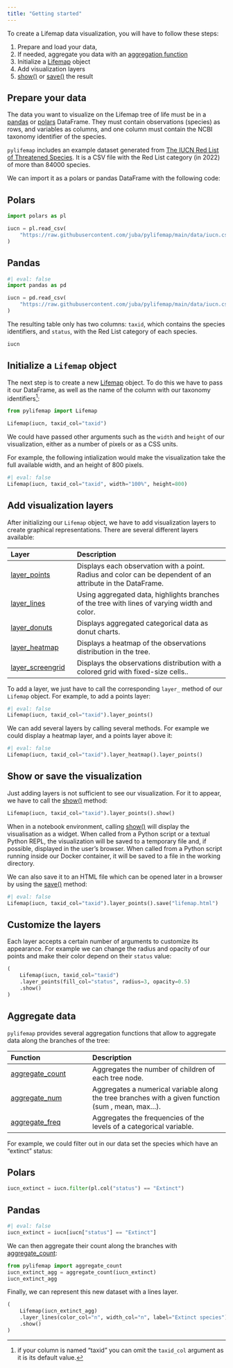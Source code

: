 ```yaml
---
title: "Getting started"
---
```



To create a Lifemap data visualization, you will have to follow these steps:

1. Prepare and load your data, 
2. If needed, aggregate you data with an [aggregation function](reference/index.html#aggregation-functions)
3. Initialize a [Lifemap](`~pylifemap.Lifemap`) object
4. Add visualization layers
5. [show()](`~pylifemap.Lifemap.show`) or [save()](`~pylifemap.Lifemap.save`) the result


## Prepare your data

The data you want to visualize on the Lifemap tree of life must be in a [pandas](https://pandas.pydata.org) or [polars](https://pola.rs) DataFrame. They must contain observations (species) as rows, and variables as columns, and one column must contain the NCBI taxonomy identifier of the species.

`pylifemap` includes an example dataset generated from [The IUCN Red List of Threatened Species](https://www.gbif.org/dataset/19491596-35ae-4a91-9a98-85cf505f1bd3). It is a CSV file with the Red List category (in 2022) of more than 84000 species.

We can import it as a polars or pandas DataFrame with the following code:

::: {.panel-tabset}

## Polars

```python
import polars as pl

iucn = pl.read_csv(
    "https://raw.githubusercontent.com/juba/pylifemap/main/data/iucn.csv"
)
```

## Pandas

```python
#| eval: false
import pandas as pd

iucn = pd.read_csv(
    "https://raw.githubusercontent.com/juba/pylifemap/main/data/iucn.csv"
)
```

:::

The resulting table only has two columns: `taxid`, which contains the species identifiers, and `status`, with the Red List category of each species.

```python
iucn
```


## Initialize a `Lifemap` object

The next step is to create a new [Lifemap](`~pylifemap.Lifemap`) object. To do this we have to pass it our DataFrame, as well as the name of the column with our taxonomy identifiers^[if your column is named "taxid" you can omit the `taxid_col` argument as it is its default value.]:

```python
from pylifemap import Lifemap

Lifemap(iucn, taxid_col="taxid")
```

We could have passed other arguments such as the `width` and `height` of our visualization, either as a number of pixels or as a CSS units.

For example, the following intialization would make the visualization take the full available width, and an height of 800 pixels.

```python
#| eval: false
Lifemap(iucn, taxid_col="taxid", width="100%", height=800)
```


## Add visualization layers

After initializing our `Lifemap` object, we have to add visualization layers to create graphical representations. There are several different layers available:

| Layer                                           | Description                                                                                                  |
| :---------------------------------------------- | :----------------------------------------------------------------------------------------------------------- |
| [layer_points](layers/layer_points.qmd)         | Displays each observation with a point. Radius and color can be dependent of an  attribute in the DataFrame. |
| [layer_lines](layers/layer_lines.qmd)           | Using aggregated data, highlights branches of the tree with lines of varying width and color.                |
| [layer_donuts](layers/layer_donuts.qmd)         | Displays aggregated categorical data as donut charts.                                                        |
| [layer_heatmap](layers/layer_heatmap.qmd)       | Displays a heatmap of the observations distribution in the tree.                                             |
| [layer_screengrid](layers/layer_screengrid.qmd) | Displays the observations distribution with a colored grid with fixed-size cells..                           |

To add a layer, we just have to call the corresponding `layer_` method of our `Lifemap` object. For example, to add a points layer:

```python
#| eval: false
Lifemap(iucn, taxid_col="taxid").layer_points()
```

We can add several layers by calling several methods. For example we could display a heatmap layer, and a points layer above it:

```python
#| eval: false
Lifemap(iucn, taxid_col="taxid").layer_heatmap().layer_points()
```

## Show or save the visualization

Just adding layers is not sufficient to see our visualization. For it to appear, we have to call the [show()](`~pylifemap.Lifemap.show`) method:

```python
Lifemap(iucn, taxid_col="taxid").layer_points().show()
```

::: {.callout-note}
When in a notebook environment, calling [show()](`~pylifemap.Lifemap.show`) will display the visualisation as a widget. When called from a Python script or a textual Python REPL, the visualization will be saved to a temporary file and, if possible, displayed in the user's browser. When called from a Python script running inside our Docker container, it will be saved to a file in the working directory.
:::

We can also save it to an HTML file which can be opened later in a browser by using the [save()](`~pylifemap.Lifemap.save`) method:

```python
#| eval: false
Lifemap(iucn, taxid_col="taxid").layer_points().save("lifemap.html")
```


## Customize the layers

Each layer accepts a certain number of arguments to customize its appearance. For example we can change the radius and opacity of our points and make their color depend on their `status` value:


```python
(
    Lifemap(iucn, taxid_col="taxid")
    .layer_points(fill_col="status", radius=3, opacity=0.5)
    .show()
)
```



## Aggregate data

`pylifemap` provides several aggregation functions that allow to aggregate data along the branches of the tree:



| Function                                                     | Description                                                                                         |
| :----------------------------------------------------------- | :-------------------------------------------------------------------------------------------------- |
| [aggregate_count](`~pylifemap.aggregations.aggregate_count`) | Aggregates the number of children of each tree node.                                                |
| [aggregate_num](`~pylifemap.aggregations.aggregate_num`)     | Aggregates a numerical variable along the tree branches with a given function (sum , mean, max...). |
| [aggregate_freq](`~pylifemap.aggregations.aggregate_freq`)   | Aggregates the frequencies of the levels of a categorical variable.                                 |



For example, we could filter out in our data set the species which have an "extinct" status:


::: {.panel-tabset}

## Polars

```python
iucn_extinct = iucn.filter(pl.col("status") == "Extinct")
```

## Pandas

```python
#| eval: false
iucn_extinct = iucn[iucn["status"] == "Extinct"]
```

:::


We can then aggregate their count along the branches with [aggregate_count](`~pylifemap.aggregations.aggregate_count`):

```python
from pylifemap import aggregate_count
iucn_extinct_agg = aggregate_count(iucn_extinct)
iucn_extinct_agg
```

Finally, we can represent this new dataset with a lines layer.

```python
(
    Lifemap(iucn_extinct_agg)
    .layer_lines(color_col="n", width_col="n", label="Extinct species")
    .show()
)
```



